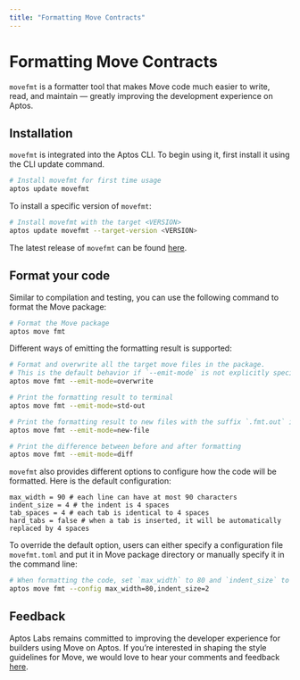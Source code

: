 ```yaml
---
title: "Formatting Move Contracts"
---
```





# Formatting Move Contracts

`movefmt` is a formatter tool that makes Move code much easier to write, read, and maintain — greatly improving the development experience on Aptos.

## Installation

`movefmt` is integrated into the Aptos CLI. To begin using it, first install it using the CLI update command.

```bash filename="Terminal"
# Install movefmt for first time usage
aptos update movefmt
```

To install a specific version of `movefmt`:

```bash filename="Terminal"
# Install movefmt with the target <VERSION>
aptos update movefmt --target-version <VERSION>
```

The latest release of `movefmt` can be found [here](https://github.com/movebit/movefmt/releases).

## Format your code


Similar to compilation and testing, you can use the following command to format the Move package:


```bash filename="Terminal"
# Format the Move package
aptos move fmt
```

Different ways of emitting the formatting result is supported:

```bash filename="Terminal"
# Format and overwrite all the target move files in the package.
# This is the default behavior if `--emit-mode` is not explicitly specified
aptos move fmt --emit-mode=overwrite

# Print the formatting result to terminal
aptos move fmt --emit-mode=std-out

# Print the formatting result to new files with the suffix `.fmt.out` in the same directory
aptos move fmt --emit-mode=new-file

# Print the difference between before and after formatting
aptos move fmt --emit-mode=diff
```

`movefmt` also provides different options to configure how the code will be formatted.
Here is the default configuration:

```
max_width = 90 # each line can have at most 90 characters
indent_size = 4 # the indent is 4 spaces
tab_spaces = 4 # each tab is identical to 4 spaces
hard_tabs = false # when a tab is inserted, it will be automatically replaced by 4 spaces
```

To override the default option, users can either specify a configuration file `movefmt.toml`
and put it in Move package directory or manually specify it in the command line:

```bash filename="Terminal"
# When formatting the code, set `max_width` to 80 and `indent_size` to 2
aptos move fmt --config max_width=80,indent_size=2
```


## Feedback

Aptos Labs remains committed to improving the developer experience for builders using Move on Aptos.
If you’re interested in shaping the style guidelines for Move, we would love to hear your comments and feedback
[here](https://github.com/movebit/movefmt/issues).
